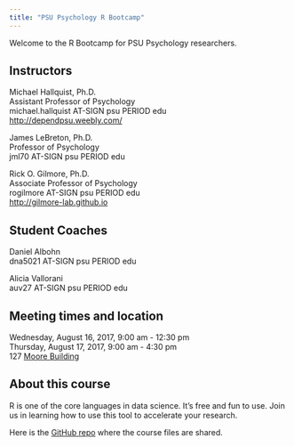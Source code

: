 ```yaml
---
title: "PSU Psychology R Bootcamp"
---
```


Welcome to the R Bootcamp for PSU Psychology researchers.

## Instructors

Michael Hallquist, Ph.D.</br>
Assistant Professor of Psychology</br>
michael.hallquist AT-SIGN psu PERIOD edu</br>
[http://dependpsu.weebly.com/](http://dependpsu.weebly.com/)</br>

James LeBreton, Ph.D.</br>
Professor of Psychology</br>
jml70 AT-SIGN psu PERIOD edu</br>

Rick O. Gilmore, Ph.D.</br>
Associate Professor of Psychology</br>
rogilmore AT-SIGN psu PERIOD edu</br>
[http://gilmore-lab.github.io](http://gilmore-lab.github.io)</br>

## Student Coaches

Daniel Albohn</br>
dna5021 AT-SIGN psu PERIOD edu</br>

Alicia Vallorani</br>
auv27 AT-SIGN psu PERIOD edu</br>

## Meeting times and location

Wednesday, August 16, 2017, 9:00 am - 12:30 pm</br>
Thursday, August 17, 2017, 9:00 am - 4:30 pm</br>
127 [Moore Building](http://www.psumap.com/#Moore)

## About this course

R is one of the core languages in data science. It's free and fun to use. Join us in learning how to use this tool to accelerate your research.

Here is the [GitHub repo](https://github.com/psu-psychology/r-bootcamp/) where the course files are shared.